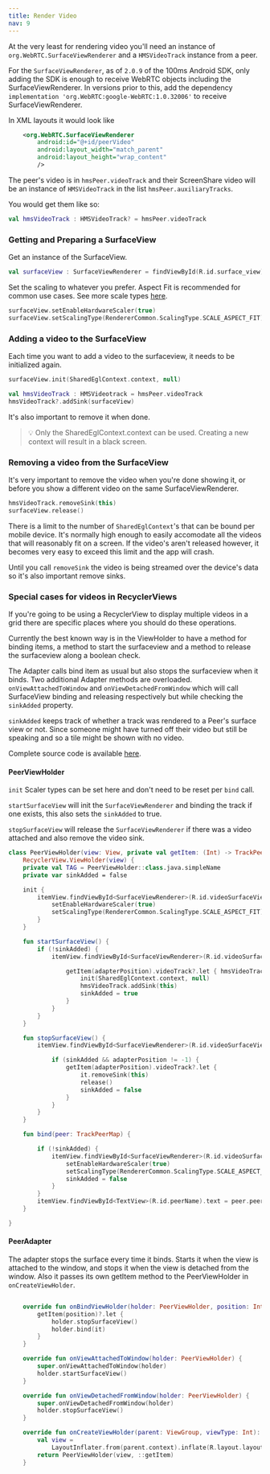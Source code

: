 ---
title: Render Video
nav: 9
---

At the very least for rendering video you'll need an instance of `org.WebRTC.SurfaceViewRenderer` and a `HMSVideoTrack` instance from a peer.

For the `SurfaceViewRenderer`, as of `2.0.9` of the 100ms Android SDK, only adding the SDK is enough to receive WebRTC objects including the SurfaceViewRenderer. In versions prior to this, add the dependency `implementation 'org.WebRTC:google-WebRTC:1.0.32006'` to receive SurfaceViewRenderer.

In XML layouts it would look like

```xml
    <org.WebRTC.SurfaceViewRenderer
        android:id="@+id/peerVideo"
        android:layout_width="match_parent"
        android:layout_height="wrap_content"
        />
```

The peer's video is in `hmsPeer.videoTrack` and their ScreenShare video will be an instance of `HMSVideoTrack` in the list `hmsPeer.auxiliaryTracks`.

You would get them like so:

```kotlin
val hmsVideoTrack : HMSVideoTrack? = hmsPeer.videoTrack
```

### Getting and Preparing a SurfaceView

Get an instance of the SurfaceView.

```kotlin
val surfaceView : SurfaceViewRenderer = findViewById(R.id.surface_view)
```

Set the scaling to whatever you prefer. Aspect Fit is recommended for common use cases. See more scale types [here](https://chromium.googlesource.com/external/WebRTC/trunk/talk/+/cdd35e557b600d1f7dbe9c99531a42adf194f973/app/WebRTC/java/android/org/WebRTC/RendererCommon.java#37).

```kotlin
surfaceView.setEnableHardwareScaler(true)
surfaceView.setScalingType(RendererCommon.ScalingType.SCALE_ASPECT_FIT)
```

### Adding a video to the SurfaceView

Each time you want to add a video to the surfaceview, it needs to be initialized again.

```kotlin
surfaceView.init(SharedEglContext.context, null)

val hmsVideoTrack : HMSVideotrack = hmsPeer.videoTrack
hmsVideoTrack?.addSink(surfaceView)
```

It's also important to remove it when done.

> 💡 Only the SharedEglContext.context can be used. Creating a new context will result in a black screen.

### Removing a video from the SurfaceView

It's very important to remove the video when you're done showing it, or before you show a different video on the same SurfaceViewRenderer.

```kotlin
hmsVideoTrack.removeSink(this)
surfaceView.release()
```

There is a limit to the number of `SharedEglContext`'s that can be bound per mobile device. It's normally high enough to easily accomodate all the videos that will reasonably fit on a screen. If the video's aren't released however, it becomes very easy to exceed this limit and the app will crash.

Until you call `removeSink` the video is being streamed over the device's data so it's also important remove sinks.

### Special cases for videos in RecyclerViews

If you're going to be using a RecyclerView to display multiple videos in a grid there are specific places where you should do these operations.

Currently the best known way is in the ViewHolder to have a method for binding items, a method to start the surfaceview and a method to release the surfaceview along a boolean check.

The Adapter calls bind item as usual but also stops the surfaceview when it binds. Two additional Adapter methods are overloaded. `onViewAttachedToWindow` and `onViewDetachedFromWindow` which will call SurfaceView binding and releasing respectively but while checking the `sinkAdded` property.

`sinkAdded` keeps track of whether a track was rendered to a Peer's surface view or not. Since someone might have turned off their video but still be speaking and so a tile might be shown with no video.

Complete source code is available [here](https://github.com/100mslive/hello-world-android).

#### PeerViewHolder

`init` Scaler types can be set here and don't need to be reset per `bind` call.

`startSurfaceView` will init the `SurfaceViewRenderer` and binding the track if one exists, this also sets the `sinkAdded` to true.

`stopSurfaceView` will release the `SurfaceViewRenderer` if there was a video attached and also remove the video sink.

```kotlin:PeerViewHolder.kt
class PeerViewHolder(view: View, private val getItem: (Int) -> TrackPeerMap) :
    RecyclerView.ViewHolder(view) {
    private val TAG = PeerViewHolder::class.java.simpleName
    private var sinkAdded = false

    init {
        itemView.findViewById<SurfaceViewRenderer>(R.id.videoSurfaceView).apply {
            setEnableHardwareScaler(true)
            setScalingType(RendererCommon.ScalingType.SCALE_ASPECT_FIT)
        }
    }

    fun startSurfaceView() {
        if (!sinkAdded) {
            itemView.findViewById<SurfaceViewRenderer>(R.id.videoSurfaceView).apply {

                getItem(adapterPosition).videoTrack?.let { hmsVideoTrack ->
                    init(SharedEglContext.context, null)
                    hmsVideoTrack.addSink(this)
                    sinkAdded = true
                }
            }
        }
    }

    fun stopSurfaceView() {
        itemView.findViewById<SurfaceViewRenderer>(R.id.videoSurfaceView).apply {

            if (sinkAdded && adapterPosition != -1) {
                getItem(adapterPosition).videoTrack?.let {
                    it.removeSink(this)
                    release()
                    sinkAdded = false
                }
            }
        }
    }

    fun bind(peer: TrackPeerMap) {

        if (!sinkAdded) {
            itemView.findViewById<SurfaceViewRenderer>(R.id.videoSurfaceView).apply {
                setEnableHardwareScaler(true)
                setScalingType(RendererCommon.ScalingType.SCALE_ASPECT_FIT)
                sinkAdded = false
            }
        }
        itemView.findViewById<TextView>(R.id.peerName).text = peer.peer.name
    }

}
```

#### PeerAdapter

The adapter stops the surface every time it binds. Starts it when the view is attached to the window, and stops it when the view is detached from the window. Also it passes its own getItem method to the PeerViewHolder in `onCreateViewHolder`.

```kotlin:PeerAdapter.kt

    override fun onBindViewHolder(holder: PeerViewHolder, position: Int) {
        getItem(position)?.let {
            holder.stopSurfaceView()
            holder.bind(it)
        }
    }

    override fun onViewAttachedToWindow(holder: PeerViewHolder) {
        super.onViewAttachedToWindow(holder)
        holder.startSurfaceView()
    }

    override fun onViewDetachedFromWindow(holder: PeerViewHolder) {
        super.onViewDetachedFromWindow(holder)
        holder.stopSurfaceView()
    }

    override fun onCreateViewHolder(parent: ViewGroup, viewType: Int): PeerViewHolder {
        val view =
            LayoutInflater.from(parent.context).inflate(R.layout.layout_peer_item, parent, false)
        return PeerViewHolder(view, ::getItem)
    }

```
